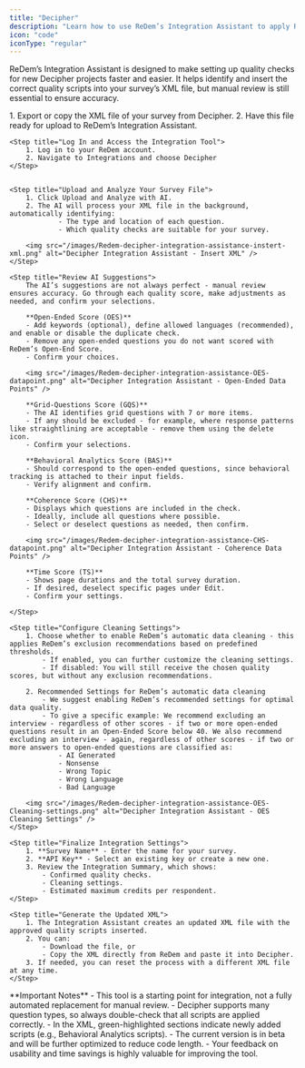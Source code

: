 ```yaml
---
title: "Decipher"
description: "Learn how to use ReDem’s Integration Assistant to apply ReDem’s quality checks in Decipher"
icon: "code"
iconType: "regular"
---
```


ReDem’s Integration Assistant is designed to make setting up quality checks for new Decipher projects faster and easier. It helps identify and insert the correct quality scripts into your survey’s XML file, but manual review is still essential to ensure accuracy.

<Steps titleSize="h3">
    <Step title="Prepare Your Decipher XML File">
        1. Export or copy the XML file of your survey from Decipher.
        2. Have this file ready for upload to ReDem’s Integration Assistant.
    </Step>

    <Step title="Log In and Access the Integration Tool">
        1. Log in to your ReDem account.
        2. Navigate to Integrations and choose Decipher
    </Step>


    <Step title="Upload and Analyze Your Survey File">
        1. Click Upload and Analyze with AI.
        2. The AI will process your XML file in the background, automatically identifying:
                - The type and location of each question.
                - Which quality checks are suitable for your survey.

        <img src="/images/Redem-decipher-integration-assistance-instert-xml.png" alt="Decipher Integration Assistant - Insert XML" />
    </Step>

    <Step title="Review AI Suggestions">
        The AI’s suggestions are not always perfect - manual review ensures accuracy. Go through each quality score, make adjustments as needed, and confirm your selections.

        **Open-Ended Score (OES)**
        - Add keywords (optional), define allowed languages (recommended), and enable or disable the duplicate check.
        - Remove any open-ended questions you do not want scored with ReDem’s Open-End Score.
        - Confirm your choices.

        <img src="/images/Redem-decipher-integration-assistance-OES-datapoint.png" alt="Decipher Integration Assistant - Open-Ended Data Points" />

        **Grid-Questions Score (GQS)**
        - The AI identifies grid questions with 7 or more items.
        - If any should be excluded - for example, where response patterns like straightlining are acceptable - remove them using the delete icon.
        - Confirm your selections.

        **Behavioral Analytics Score (BAS)**
        - Should correspond to the open-ended questions, since behavioral tracking is attached to their input fields.
        - Verify alignment and confirm.

        **Coherence Score (CHS)**
        - Displays which questions are included in the check.
        - Ideally, include all questions where possible.
        - Select or deselect questions as needed, then confirm.

        <img src="/images/Redem-decipher-integration-assistance-CHS-datapoint.png" alt="Decipher Integration Assistant - Coherence Data Points" />

        **Time Score (TS)**
        - Shows page durations and the total survey duration.
        - If desired, deselect specific pages under Edit.
        - Confirm your settings.
        
    </Step>

    <Step title="Configure Cleaning Settings">
        1. Choose whether to enable ReDem’s automatic data cleaning - this applies ReDem’s exclusion recommendations based on predefined thresholds.
            - If enabled, you can further customize the cleaning settings.
            - If disabled: You will still receive the chosen quality scores, but without any exclusion recommendations.

        2. Recommended Settings for ReDem’s automatic data cleaning
            - We suggest enabling ReDem’s recommended settings for optimal data quality.
            - To give a specific example: We recommend excluding an interview - regardless of other scores - if two or more open-ended questions result in an Open-Ended Score below 40. We also recommend excluding an interview - again, regardless of other scores - if two or more answers to open-ended questions are classified as:
                - AI Generated
                - Nonsense
                - Wrong Topic
                - Wrong Language
                - Bad Language

        <img src="/images/Redem-decipher-integration-assistance-OES-Cleaning-settings.png" alt="Decipher Integration Assistant - OES Cleaning Settings" />
    </Step>

    <Step title="Finalize Integration Settings">
        1. **Survey Name** - Enter the name for your survey.
        2. **API Key** - Select an existing key or create a new one.
        3. Review the Integration Summary, which shows:
            - Confirmed quality checks.
            - Cleaning settings.
            - Estimated maximum credits per respondent.
    </Step>

    <Step title="Generate the Updated XML">
        1. The Integration Assistant creates an updated XML file with the approved quality scripts inserted.
        2. You can:
            - Download the file, or
            - Copy the XML directly from ReDem and paste it into Decipher.
        3. If needed, you can reset the process with a different XML file at any time.
    </Step>
</Steps>

<Note>
    **Important Notes**
    - This tool is a starting point for integration, not a fully automated replacement for manual review.
    - Decipher supports many question types, so always double-check that all scripts are applied correctly.
    - In the XML, green-highlighted sections indicate newly added scripts (e.g., Behavioral Analytics scripts).
    - The current version is in beta and will be further optimized to reduce code length.
    - Your feedback on usability and time savings is highly valuable for improving the tool.
</Note>